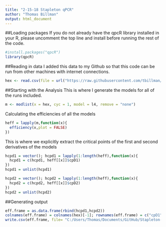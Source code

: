 ```yaml
---
title: "2-15-18 Stapleton qPCR"
author: "Thomas Billman"
output: html_document
---
```

##Loading packages
If you do not already have the qpcR library installed in your R, please uncomment the top line and install before running the rest of the code.
```r
#install.packages("qpcR")
library(qpcR)
```
##Reading in data
I added this data to my Github so that this code can be run from other machines with internet connections. 
```r
hex <- read.csv(file = url("https://raw.githubusercontent.com/tbillman/Stapleton-Lab/master/qpcR/2-13-18/Stapleton%20Test%202.13.18%20HEX.csv"))
```
##Starting with the Analysis
This is where I generate the models for all of the runs included. 
```r
m <- modlist(x = hex, cyc = 1, model = l4, remove = "none")
```
Calculating the efficiencies of all the models
```r
heff = lapply(m,function(x){
  efficiency(x,plot = FALSE)
})
```
This is where we explicitly extract the critical points of the first and second derivatives of the models
```r
hcpd1 = vector(); hcpd1 = lapply(1:length(heff),function(x){
  hcpd1 = c(hcpd1, heff[[x]]$cpD1)
})
hcpd1 = unlist(hcpd1)

hcpd2 = vector(); hcpd2 = lapply(1:length(heff),function(x){
  hcpd2 = c(hcpd2, heff[[x]]$cpD2)
})
hcpd2 = unlist(hcpd2)
```
##Generating output
```r
eff.frame = as.data.frame(rbind(hcpd1,hcpd2))
colnames(eff.frame) = colnames(hex)[-1]; rownames(eff.frame) = c("cpD1","cpD2")
write.csv(eff.frame, file= "C:/Users/Thomas/Documents/GitHub/Stapleton-Lab/qpcR/2-13-18/EffDat.csv")
```